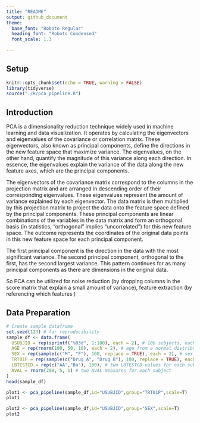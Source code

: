 ```yaml
---
title: "README"
output: github_document
theme:
  base_font: "Roboto Regular"
  heading_font: "Roboto Condensed"
  font_scale: 1.3
  
---
```

## Setup

```r
knitr::opts_chunk$set(echo = TRUE, warning = FALSE)
library(tidyverse)
source("./R/pca_pipeline.R")
```

## Introduction

PCA is a dimensionality reduction technique widely used in machine learning and data visualization. It operates by calculating the eigenvectors and eigenvalues of the covariance or correlation matrix. These eigenvectors, also known as principal components, define the directions in the new feature space that maximize variance. The eigenvalues, on the other hand, quantify the magnitude of this variance along each direction. In essence, the eigenvalues explain the variance of the data along the new feature axes, which are the principal components.

The eigenvectors of the covariance matrix correspond to the columns in the projection matrix and are arranged in descending order of their corresponding eigenvalues. These eigenvalues represent the amount of variance explained by each eigenvector. The data matrix is then multiplied by this projection matrix to project the data onto the feature space defined by the principal components. These principal components are linear combinations of the variables in the data matrix and form an orthogonal basis (in statistics, "orthogonal" implies "uncorrelated") for this new feature space. The outcome represents the coordinates of the original data points in this new feature space for each principal component.

The first principal component is the direction in the data with the most significant variance. The second principal component, orthogonal to the first, has the second largest variance. This pattern continues for as many principal components as there are dimensions in the original data.

So PCA can be utilized for noise reduction (by dropping columns in the score matrix that explain a small amount of variance), feature extraction (by referencing which features )

## Data Preparation

```r
# Create sample dataframe
set.seed(123) # for reproducibility
sample_df <- data.frame(
  USUBJID = rep(sprintf("%03d", 1:100), each = 2), # 100 subjects, each repeated twice
  AGE = rep(rnorm(100, 50, 10), each = 2), # age from a normal distribution, each repeated twice
  SEX = rep(sample(c("M", "F"), 100, replace = TRUE), each = 2), # sex randomly assigned, each repeated twice
  TRT01P = rep(sample(c("Drug A", "Drug B"), 100, replace = TRUE), each = 2), # treatment randomly assigned, each repeated twice
  LBTESTCD = rep(c("AA","Ba"), 100), # two LBTESTCD values for each subject
  AVAL = rnorm(200, 5, 1) # two AVAL measures for each subject
)
head(sample_df)
```

```r
plot1 <- pca_pipeline(sample_df,id="USUBJID",group="TRT01P",scale=T)
plot1
```

```r
plot2 <- pca_pipeline(sample_df,id="USUBJID",group="SEX",scale=T)
plot2
```

```r

```



